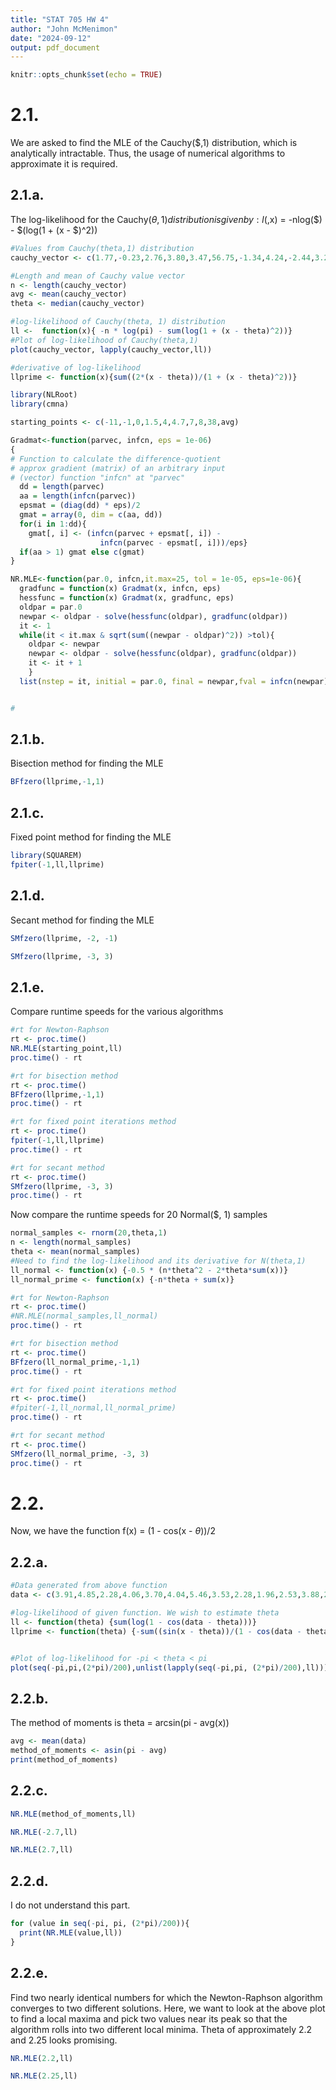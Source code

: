 ```yaml
---
title: "STAT 705 HW 4"
author: "John McMenimon"
date: "2024-09-12"
output: pdf_document
---
```


```r
knitr::opts_chunk$set(echo = TRUE)
```

# 2.1.
We are asked to find the MLE of the Cauchy($\theta,1) distribution, which is analytically intractable. Thus, the usage of numerical algorithms to approximate it is required. 

## 2.1.a.
The log-likelihood for the Cauchy($\theta,1) distribution is given by:
l($\theta,x) = -nlog($\pi) - $\sum(log(1 + (x - $\theta)^2))
```r
#Values from Cauchy(theta,1) distribution
cauchy_vector <- c(1.77,-0.23,2.76,3.80,3.47,56.75,-1.34,4.24,-2.44,3.29,3.71,-2.40,4.53,-0.07,-1.05,-13.87,-2.53,-1.75,0.27,43.21)

#Length and mean of Cauchy value vector
n <- length(cauchy_vector)
avg <- mean(cauchy_vector)
theta <- median(cauchy_vector)

#log-likelihood of Cauchy(theta, 1) distribution
ll <-  function(x){ -n * log(pi) - sum(log(1 + (x - theta)^2))}
#Plot of log-likelihood of Cauchy(theta,1)
plot(cauchy_vector, lapply(cauchy_vector,ll))

#derivative of log-likelihood
llprime <- function(x){sum((2*(x - theta))/(1 + (x - theta)^2))}
```

```r
library(NLRoot)
library(cmna)

starting_points <- c(-11,-1,0,1.5,4,4.7,7,8,38,avg)

```

```r
Gradmat<-function(parvec, infcn, eps = 1e-06)
{
# Function to calculate the difference-quotient
# approx gradient (matrix) of an arbitrary input
# (vector) function "infcn" at "parvec"
  dd = length(parvec)
  aa = length(infcn(parvec))
  epsmat = (diag(dd) * eps)/2
  gmat = array(0, dim = c(aa, dd))
  for(i in 1:dd){
    gmat[, i] <- (infcn(parvec + epsmat[, i]) -
                    infcn(parvec - epsmat[, i]))/eps}
  if(aa > 1) gmat else c(gmat)
}

NR.MLE<-function(par.0, infcn,it.max=25, tol = 1e-05, eps=1e-06){
  gradfunc = function(x) Gradmat(x, infcn, eps)
  hessfunc = function(x) Gradmat(x, gradfunc, eps)
  oldpar = par.0
  newpar <- oldpar - solve(hessfunc(oldpar), gradfunc(oldpar))
  it <- 1
  while(it < it.max & sqrt(sum((newpar - oldpar)^2)) >tol){
    oldpar <- newpar
    newpar <- oldpar - solve(hessfunc(oldpar), gradfunc(oldpar))
    it <- it + 1
    }
  list(nstep = it, initial = par.0, final = newpar,fval = infcn(newpar))}


#
```

## 2.1.b.
Bisection method for finding the MLE
```r
BFfzero(llprime,-1,1)

```
## 2.1.c.
Fixed point method for finding the MLE
```r
library(SQUAREM)
fpiter(-1,ll,llprime)


```

## 2.1.d.
Secant method for finding the MLE
```r
SMfzero(llprime, -2, -1)

SMfzero(llprime, -3, 3)
```

## 2.1.e.
Compare runtime speeds for the various algorithms
```r
#rt for Newton-Raphson
rt <- proc.time()
NR.MLE(starting_point,ll)
proc.time() - rt

#rt for bisection method
rt <- proc.time()
BFfzero(llprime,-1,1)
proc.time() - rt

#rt for fixed point iterations method
rt <- proc.time()
fpiter(-1,ll,llprime)
proc.time() - rt

#rt for secant method
rt <- proc.time()
SMfzero(llprime, -3, 3)
proc.time() - rt
```

Now compare the runtime speeds for 20 Normal($\theta, 1) samples
```r
normal_samples <- rnorm(20,theta,1)
n <- length(normal_samples)
theta <- mean(normal_samples)
#Need to find the log-likelihood and its derivative for N(theta,1)
ll_normal <- function(x) {-0.5 * (n*theta^2 - 2*theta*sum(x))}
ll_normal_prime <- function(x) {-n*theta + sum(x)}

#rt for Newton-Raphson
rt <- proc.time()
#NR.MLE(normal_samples,ll_normal)
proc.time() - rt

#rt for bisection method
rt <- proc.time()
BFfzero(ll_normal_prime,-1,1)
proc.time() - rt

#rt for fixed point iterations method
rt <- proc.time()
#fpiter(-1,ll_normal,ll_normal_prime)
proc.time() - rt

#rt for secant method
rt <- proc.time()
SMfzero(ll_normal_prime, -3, 3)
proc.time() - rt
```

# 2.2.
Now, we have the function f(x) = (1 - cos(x - $\theta))/2$\pi

## 2.2.a.
```r
#Data generated from above function 
data <- c(3.91,4.85,2.28,4.06,3.70,4.04,5.46,3.53,2.28,1.96,2.53,3.88,2.22,3.47,4.82,2.46, 2.99,2.54, 0.52, 2.50)

#log-likelihood of given function. We wish to estimate theta
ll <- function(theta) {sum(log(1 - cos(data - theta)))}
llprime <- function(theta) {-sum((sin(x - theta))/(1 - cos(data - theta)))}


#Plot of log-likelihood for -pi < theta < pi
plot(seq(-pi,pi,(2*pi)/200),unlist(lapply(seq(-pi,pi, (2*pi)/200),ll)))

```

## 2.2.b.
The method of moments is theta = arcsin(pi - avg(x))
```r
avg <- mean(data)
method_of_moments <- asin(pi - avg)
print(method_of_moments)
```

## 2.2.c.
```r
NR.MLE(method_of_moments,ll)

NR.MLE(-2.7,ll)

NR.MLE(2.7,ll)

```

## 2.2.d.
I do not understand this part.
```r
for (value in seq(-pi, pi, (2*pi)/200)){
  print(NR.MLE(value,ll))
}

```


## 2.2.e.
Find two nearly identical numbers for which the Newton-Raphson algorithm converges to two different solutions. Here, we want to look at the above plot to find a local maxima and pick two values near its peak so that the algorithm rolls into two different local minima. Theta of approximately 2.2 and 2.25 looks promising.
```r
NR.MLE(2.2,ll)

NR.MLE(2.25,ll)
```